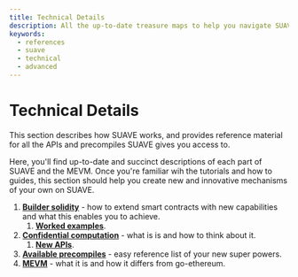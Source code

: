 ```yaml
---
title: Technical Details
description: All the up-to-date treasure maps to help you navigate SUAVE like the pirate you were born to be
keywords:
  - references
  - suave
  - technical
  - advanced
---
```


# Technical Details

This section describes how SUAVE works, and provides reference material for all the APIs and precompiles SUAVE gives you access to.

Here, you'll find up-to-date and succinct descriptions of each part of SUAVE and the MEVM. Once you're familiar wih the tutorials and how to guides, this section should help you create new and innovative mechanisms of your own on SUAVE.

1. **[Builder solidity](/technical-details/builder-solidity/)** - how to extend smart contracts with new capabilities and what this enables you to achieve.
    1. **[Worked examples](/technical-details/builder-solidity/worked-examples/mev-share)**.
2. **[Confidential computation](/technical-details/confidential-computation/)** - what is is and how to think about it.
    1. **[New APIs](/technical-details/confidential-computation/apis)**.
3. **[Available precompiles](/technical-details/precompiles)** - easy reference list of your new super powers.
4. **[MEVM](/technical-details/MEVM)** - what it is and how it differs from go-ethereum.